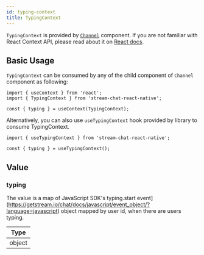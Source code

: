 ```yaml
---
id: typing-context
title: TypingContext
---
```


`TypingContext` is provided by [`Channel`](../../../ui-components/channel) component. If you are not familiar with React Context API, please read about it on [React docs](https://reactjs.org/docs/context.html).

## Basic Usage

`TypingContext` can be consumed by any of the child component of `Channel` component as following:

```tsx
import { useContext } from 'react';
import { TypingContext } from 'stream-chat-react-native';

const { typing } = useContext(TypingContext);
```

Alternatively, you can also use `useTypingContext` hook provided by library to consume TypingContext.

```tsx
import { useTypingContext } from 'stream-chat-react-native';

const { typing } = useTypingContext();
```

## Value

### typing

The value is a map of <!-- TODO: Change to new docs -->JavaScript SDK's typing.start event](https://getstream.io/chat/docs/javascript/event_object/?language=javascript) object mapped by user id, when there are users typing.

| Type   |
| ------ |
| object |

